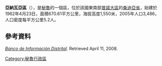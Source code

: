 '''亞納瓦亞區'''（{{lang-es|Distrito de Yanahuaya}}），是[[秘魯|秘魯]]的一個區，位於該國東南部[[普諾大區|普諾大區]]的[[桑迪亞省|桑迪亞省]]，始建於1962年4月23日，面積670.61平方公里，海拔高度1,550米，2005年人口3,486，人口密度每平方公里5.2人。

==參考資料==
''[https://web.archive.org/web/20080417091049/http://desa.inei.gob.pe/mapas/bid/ Banco de Información Distrital]''. Retrieved April 11, 2008.

{{Peru-geo-stub}}
[[Category:秘魯行政區|Category:秘魯行政區]]